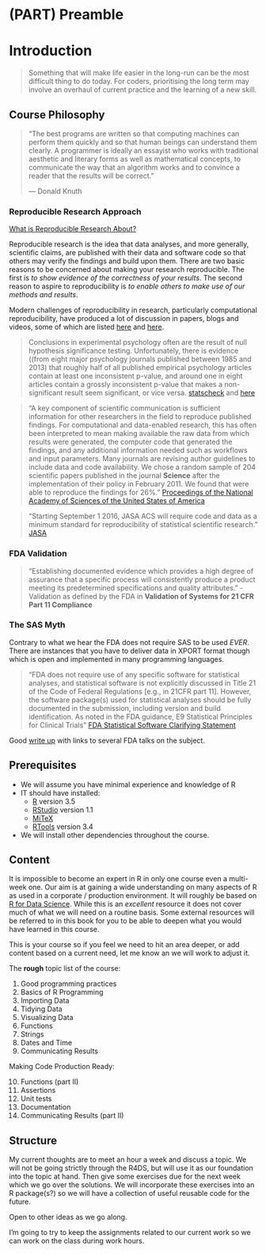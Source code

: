# (PART) Preamble {-}

# Introduction {#preamble-intro}

> Something that will make life easier in the long-run can be the most difficult thing to do today. For coders, prioritising the long term may involve an overhaul of current practice and the learning of a new skill.


## Course Philosophy

>  "The best programs are written so that computing machines can perform them quickly and so that human beings can understand them clearly. A programmer is ideally an essayist who works with traditional aesthetic and literary forms as well as mathematical concepts, to communicate the way that an algorithm works and to convince a reader that the results will be correct." 
>
> --- Donald Knuth


### Reproducible Research Approach

[What is Reproducible Research About?](https://www.coursera.org/learn/reproducible-research/lecture/FvOGB/what-is-reproducible-research-about)

Reproducible research is the idea that data analyses, and more generally, scientific claims, are published with their data and software code so that others may verify the findings and build upon them. There are two basic reasons to be concerned about making your research reproducible. The first is *to show evidence of the correctness of your results*. The second reason to aspire to reproducibility is *to enable others to make use of our methods and results*.  

Modern challenges of reproducibility in research, particularly computational reproducibility, have produced a lot of discussion in papers, blogs and videos, some of which are listed [here](http://ropensci.github.io/reproducibility-guide/sections/references/) and [here](https://reproducibleresearch.net/).


> Conclusions in experimental psychology often are the result of null hypothesis
 significance testing. Unfortunately, there is evidence ((from eight major psychology journals published between 1985 and 2013) that roughly half of all published empirical psychology articles contain at least one inconsistent p-value, and around one in eight articles contain a grossly inconsistent p-value that makes a non-significant result seem significant, or vice versa. [statscheck](https://mbnuijten.com/statcheck/) and [here](http://blog.revolutionanalytics.com/2016/10/statcheck.html)
 

> "A key component of scientific communication is sufficient information for other researchers in the field to reproduce published findings. For computational and data-enabled research, this has often been interpreted to mean making available the raw data from which results were generated, the computer code that generated the findings, and any additional information needed such as workflows and input parameters. Many journals are revising author guidelines to include data and code availability. We chose a random sample of 204 scientific papers published in the journal **Science** after the implementation of their policy in February 2011. We found that were able to reproduce the findings for 26%." [Proceedings of the National Academy of Sciences of the United States of America](http://www.pnas.org/content/115/11/2584)

> "Starting September 1 2016, JASA ACS will require code and data as a minimum standard for reproducibility of statistical scientific research." [JASA](https://magazine.amstat.org/blog/2016/07/01/jasa-reproducible16/)



### FDA Validation

> “Establishing documented evidence which provides a high
degree of assurance that a specific process will consistently produce a product meeting its
predetermined specifications and quality attributes." -Validation as defined by the FDA in **Validation of Systems for 21 CFR Part 11 Compliance**

### The SAS Myth

Contrary to what we hear the FDA does not require SAS to be used *EVER*.  There are instances that you have to deliver data in XPORT format though which is open and implemented in many programming languages.

> "FDA does not require use of any specific software for statistical analyses,
and statistical software is not explicitly discussed in Title 21 of the Code of
Federal Regulations [e.g., in 21CFR part 11].  However, the software package(s)
used for statistical analyses should be fully documented in the submission,
including version and build identification.  As noted in the FDA guidance, E9
Statistical Principles for Clinical Trials" [FDA Statistical Software Clarifying Statement](https://www.fda.gov/downloads/forindustry/datastandards/studydatastandards/ucm587506.pdf)


Good [write up](http://blog.revolutionanalytics.com/2017/06/r-fda.html) with links to several FDA talks on the subject.


## Prerequisites

- We will assume you have minimal experience and knowledge of R
- IT should have installed:
    - [R](https://cran.r-project.org/) version 3.5
    - [RStudio](https://www.rstudio.com/products/rstudio/download/#download) version 1.1 
    - [MiTeX](https://miktex.org/)
    - [RTools](https://cran.r-project.org/bin/windows/Rtools/) version 3.4
- We will install other dependencies throughout the course.


## Content

It is impossible to become an expert in R in only one course even a multi-week one. Our aim is at gaining a wide understanding on many aspects of R as used in a corporate / production environment. It will roughly be based on [R for Data Science](http://r4ds.had.co.nz).  While this is an *excellent* resource it does not cover much of what we will need on a routine basis.  Some external resources will be referred to in this book for you to be able to deepen what you would have learned in this course.

This is your course so if you feel we need to hit an area deeper, or add content based on a current need, let me know an we will work to adjust it.

The **rough** topic list of the course:

1. Good programming practices
2. Basics of R Programming
3. Importing Data
4. Tidying Data
5. Visualizing Data
6. Functions
7. Strings
8. Dates and Time
9. Communicating Results

Making Code Production Ready:

10. Functions (part II)
11. Assertions
12. Unit tests
13. Documentation
14. Communicating Results (part II)

## Structure

My current thoughts are to meet an hour a week and discuss a topic.  We will not be going strictly through the R4DS, but will use it as our foundation into the topic at hand. Then give some exercises due for the next week which we go over the solutions.  We will incorporate these exercises into an R package(s?) so we will have a collection of useful reusable code for the future.

Open to other ideas as we go along.

I’m going to try to keep the assignments related to our current work so we can work on the class during work hours.


